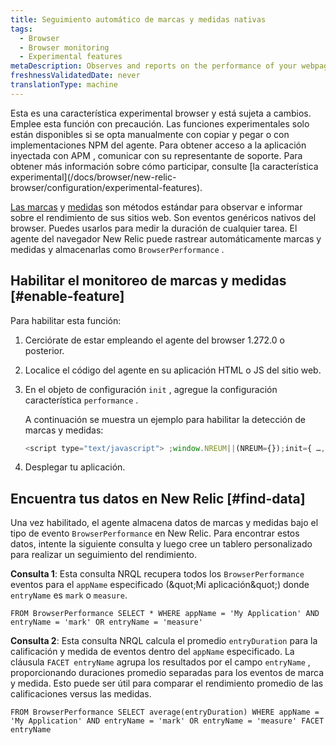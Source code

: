 ```yaml
---
title: Seguimiento automático de marcas y medidas nativas
tags:
  - Browser
  - Browser monitoring
  - Experimental features
metaDescription: Observes and reports on the performance of your webpages by automatically tracking native marks and measures.
freshnessValidatedDate: never
translationType: machine
---
```


<Callout variant="important">
  Esta es una característica experimental browser y está sujeta a cambios. Emplee esta función con precaución. Las funciones experimentales solo están disponibles si se opta manualmente con copiar y pegar o con implementaciones NPM del agente. Para obtener acceso a la aplicación inyectada con APM , comunicar con su representante de soporte. Para obtener más información sobre cómo participar, consulte [la característica experimental](/docs/browser/new-relic-browser/configuration/experimental-features).
</Callout>

[Las marcas](https://developer.mozilla.org/en-US/docs/Web/API/Performance/mark) y [medidas](https://developer.mozilla.org/en-US/docs/Web/API/Performance/measure) son métodos estándar para observar e informar sobre el rendimiento de sus sitios web. Son eventos genéricos nativos del browser. Puedes usarlos para medir la duración de cualquier tarea. El agente del navegador New Relic puede rastrear automáticamente marcas y medidas y almacenarlas como `BrowserPerformance` .

## Habilitar el monitoreo de marcas y medidas [#enable-feature]

Para habilitar esta función:

1. Cerciórate de estar empleando el agente del browser 1.272.0 o posterior.

2. Localice el código del agente en su aplicación HTML o JS del sitio web.

3. En el objeto de configuración `init` , agregue la configuración característica `performance` .

   A continuación se muestra un ejemplo para habilitar la detección de marcas y medidas:

   ```js
   <script type="text/javascript"> ;window.NREUM||(NREUM={});init={ …, performance: {capture_marks: true, capture_measures: true} }:
   ```

4. Desplegar tu aplicación.

## Encuentra tus datos en New Relic [#find-data]

Una vez habilitado, el agente almacena datos de marcas y medidas bajo el tipo de evento `BrowserPerformance` en New Relic. Para encontrar estos datos, intente la siguiente consulta y luego cree un tablero personalizado para realizar un seguimiento del rendimiento.

**Consulta 1**: Esta consulta NRQL recupera todos los `BrowserPerformance` eventos para el `appName` especificado (&amp;quot;Mi aplicación&amp;quot;) donde `entryName` es `mark` o `measure`.

```nrql
FROM BrowserPerformance SELECT * WHERE appName = 'My Application' AND entryName = 'mark' OR entryName = 'measure'
```

**Consulta 2**: Esta consulta NRQL calcula el promedio `entryDuration` para la calificación y medida de eventos dentro del `appName` especificado. La cláusula `FACET entryName` agrupa los resultados por el campo `entryName` , proporcionando duraciones promedio separadas para los eventos de marca y medida. Esto puede ser útil para comparar el rendimiento promedio de las calificaciones versus las medidas.

```nrql
FROM BrowserPerformance SELECT average(entryDuration) WHERE appName = 'My Application' AND entryName = 'mark' OR entryName = 'measure' FACET entryName
```